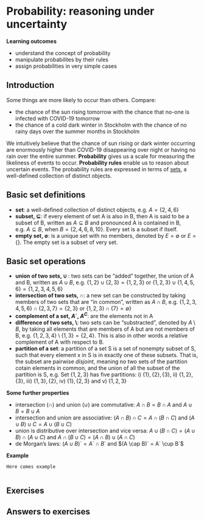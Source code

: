 # Probability: reasoning under uncertainty

**Learning outcomes**

- understand the concept of probability
- manipulate probabilites by their rules
- assign probabilities in very simple cases


## Introduction

Some things are more likely to occur than others. Compare:

- the chance of the sun rising tomorrow with the chance that no-one is infected with COVID-19 tomorrow
- the chance of a cold dark winter in Stockholm with the chance of no rainy days over the summer months in Stockholm

We intuitively believe that the chance of sun rising or dark winter occurring are enormously higher than COVID-19 disappearing over night or having no rain over the entire summer. **Probability** gives us a scale for measuring the likeliness of events to occur. **Probability rules** enable us to reason about uncertain events. The probability rules are expressed in terms of [sets](https://en.wikipedia.org/wiki/Set_(mathematics)), a well-defined collection of distinct objects. 


## Basic set definitions

- **set**: a well-defined collection of distinct objects, e.g. $A = \{2, 4, 6\}$
- **subset, $\subseteq$**: if every element of set A is also in B, then A is said to be a subset of B, written as $A \subseteq B$ and pronounced A is contained in B, e.g. $A \subseteq B$, when $B = \{2, 4, 6, 8, 10\}$. Every set is a subset if itself.
- **empty set, $\emptyset$**: is a unique set with no members, denoted by $E = \emptyset$ or $E = \{\}$. The empty set is a subset of very set. 

## Basic set operations

- **union of two sets, $\cup$ **: two sets can be "added" together, the union of A and B, written as $A \cup B$, e.g. $\{1, 2\} \cup \{2, 3\} = \{1, 2, 3\}$ or $\{1, 2, 3\} \cup \{1, 4, 5, 6\} = \{1, 2, 3, 4, 5, 6\}$
- **intersection of two sets, $\cap$**: a new set can be constructed by taking members of two sets that are "in common", written as $A \cap B$, e.g. $\{1, 2, 3, 4, 5, 6\} \cap \{2, 3, 7\} = \{2, 3\}$ or $\{1, 2, 3\} \cap \{7 \} = \emptyset \}$
- **complement of a set, $A´$, $A^C$**: are the elements not in A
- **difference of two sets, $\setminus$**: two sets can be "substracted", denoted by $A \setminus B$, by taking all elements that are members of A but are not members of B, e.g. $\{1, 2, 3, 4\} \setminus \{1, 3\} = \{2, 4\}$. This is also in other words a relative complement of A with respect to B.
- **partition of a set**: a partition of a set S is a set of nonempty subset of S, such that every element x in S is in exactly one of these subsets. That is, the subset are pairwise *disjoint*, meaning no two sets of the partition cotain elements in common, and the union of all the subset of the partition is S, e.g. Set $\{1, 2, 3\}$ has five partitions: i) $\{1\}, \{2\}, \{3\}$, ii) $\{1, 2\}, \{3\}$, iii) $\{1,3\}, \{2\}$, iv) $\{1\}, \{2, 3\}$ and v) $\{1,2,3\}$


**Some further properties**

- intersection $(\cap)$ and union $(\cup)$ are commutative: $A \cap B = B \cap A$ and $A \cup B = B \cup A$ 
- intersection and union are associative: $(A \cap B) \cap C = A \cap (B \cap C)$ and $(A \cup B) \cup C = A \cup (B \cup C)$ 
- union is distributive over intersection and vice versa: $A \cup (B \cap C) = (A \cup B) \cap (A \cup C)$ and $A \cap (B \cup C) = (A \cap B) \cup (A \cap C)$ 
- de Morgan's laws: $(A \cup B)´ = A´ \cap B´$ and $(A \cap B)´ = A` \cup B´$

**Example** 

```block2

Here comes example


```




## Exercises

## Answers to exercises








